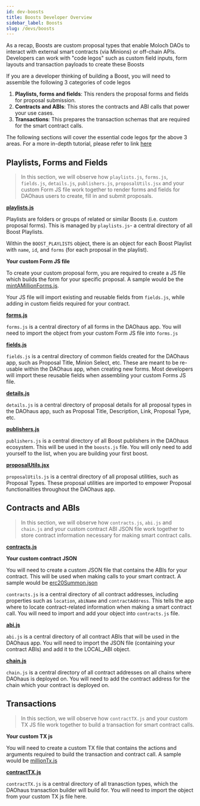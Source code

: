 ```yaml
---
id: dev-boosts
title: Boosts Developer Overview
sidebar_label: Boosts
slug: /devs/boosts
---
```


As a recap, Boosts are custom proposal types that enable Moloch DAOs to interact with external smart contracts (via Minions) or off-chain APIs. Developers can work with "code legos" such as custom field inputs, form layouts and transaction payloads to create these Boosts

If you are a developer thinking of building a Boost, you will need to assemble the following 3 categories of code legos
1. **Playlists, forms and fields**: This renders the proposal forms and fields for proposal submission.  
2. **Contracts and ABIs**: This stores the contracts and ABI calls that power your use cases. 
3. **Transactions**: This prepares the transaction schemas that are required for the smart contract calls.

The following sections will cover the essential code legos fpr the above 3 areas. For a more in-depth tutorial, please refer to link [here](https://daohaus.club/docs/devs/build-a-boost)

## Playlists, Forms and Fields 
> In this section, we will observe how `playlists.js`, `forms.js`, `fields.js`, `details.js`, `publishers.js`, `proposalUtils.jsx` and your custom Form JS file work together to render forms and fields for DAOhaus users to create, fill in and submit proposals. 

[**playlists.js**](https://github.com/HausDAO/daohaus-app/blob/bf28463c835d69ad0a85bde432d0d873622ac314/src/data/playlists.js)

Playlists are folders or groups of related or similar Boosts (i.e. custom proposal forms). This is managed by `playlists.js`- a central directory of all Boost Playlists. 

Within the `BOOST_PLAYLISTS` object, there is an object for each Boost Playlist with `name`, `id`, and `forms` (for each proposal in the playlist).

**Your custom Form JS file** 

To create your custom proposal form, you are required to create a JS file which builds the form for your specific proposal. A sample would be the [mintAMillionForms.js](https://github.com/HausDAO/daohaus-app/blob/9698ba8a9535f7b85f84553aa6defb9181604f44/src/data/formLegos/mintAMillionForms.js). 

Your JS file will import existing and reusable fields from `fields.js`, while adding in custom fields required for your contract.

[**forms.js**](https://github.com/HausDAO/daohaus-app/blob/develop/src/data/formLegos/forms.js)

`forms.js` is a central directory of all forms in the DAOhaus app. You will need to import the object from your custom Form JS file into `forms.js` 

[**fields.js**](https://github.com/HausDAO/daohaus-app/blob/develop/src/data/fields.js)

`fields.js` is a central directory of common fields created for the DAOhaus app, such as Proposal Title, Minion Select, etc. These are meant to be re-usable within the DAOhaus app, when creating new forms. Most developers will import these reusable fields when assembling your custom Forms JS file. 

[**details.js**](https://github.com/HausDAO/daohaus-app/blob/develop/src/data/details.js)

`details.js` is a central directory of proposal details for all proposal types in the DAOhaus app, such as Proposal Title, Description, Link, Proposal Type, etc. 

[**publishers.js**](https://github.com/HausDAO/daohaus-app/blob/develop/src/data/publishers.js)

`publishers.js` is a central directory of all Boost publishers in the DAOhaus ecosystem. This will be used in the `boosts.js` file. You will only need to add yourself to the list, when you are building your first boost. 

[**proposalUtils.jsx**](https://github.com/HausDAO/daohaus-app/blob/develop/src/utils/proposalUtils.jsx) 

`proposalUtils.js` is a central directory of all proposal utilities, such as Proposal Types. These proposal utilities are imported to empower Proposal functionalities throughout the DAOhaus app. 

## Contracts and ABIs
> In this section, we will observe how `contracts.js`, `abi.js` and `chain.js` and your custom contract ABI JSON file work together to store contract information necessary for making smart contract calls.

[**contracts.js**](https://github.com/HausDAO/daohaus-app/blob/develop/src/data/contracts.js)

**Your custom contract JSON**

You will need to create a custom JSON file that contains the ABIs for your contract. This will be used when making calls to your smart contract. A sample would be [erc20Summon.json](https://github.com/HausDAO/daohaus-app/blob/9698ba8a9535f7b85f84553aa6defb9181604f44/src/contracts/erc20Summon.json)

`contracts.js` is a central directory of all contract addresses, including properties such as `location`, `abiName` and `contractAddress`. This tells the app where to locate contract-related information when making a smart contract call. You will need to import and add your object into `contracts.js` file.

[**abi.js**](https://github.com/HausDAO/daohaus-app/blob/develop/src/utils/abi.js) 

`abi.js` is a central directory of all contract ABIs that will be used in the DAOhaus app. You will need to import the JSON file (containing your contract ABIs) and add it to the LOCAL_ABI object. 

[**chain.js**](https://github.com/HausDAO/daohaus-app/blob/develop/src/utils/chain.js) 

`chain.js` is a central directory of all contract addresses on all chains where DAOhaus is deployed on. You will need to add the contract address for the chain which your contract is deployed on. 

## Transactions 

> In this section, we will observe how `contractTX.js` and your custom TX JS file work together to build a transaction for smart contract calls. 

**Your custom TX js** 

You will need to create a custom TX file that contains the actions and arguments required to build the transaction and contract call. A sample would be [millionTx.js](https://github.com/HausDAO/daohaus-app/blob/9698ba8a9535f7b85f84553aa6defb9181604f44/src/data/txLegos/millionTX.js)

[**contractTX.js**](https://github.com/HausDAO/daohaus-app/blob/develop/src/data/txLegos/contractTX.js) 

`contractTX.js` is a central directory of all tranasction types, which the DAOhaus transaction builder will build for. You will need to import the object from your custom TX js file here.